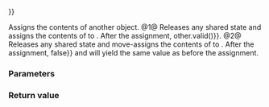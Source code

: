 {{cpp/experimental/shared_future/title|operator{{=}}}}
{{cpp/experimental/concurrency/shared_future/navbar}}
{{dcl begin}}
{{dcl|num=1|1=
std::experimental::shared_future&lt;T&gt;&amp; operator=( const std::experimental::shared_future&lt;T&gt;&amp; other );
}}
{{dcl|num=2|1=
std::experimental::shared_future&lt;T&gt;&amp; operator=( std::experimental::shared_future&lt;T&gt;&amp;&amp; other ) noexcept;
}}
{{dcl end}}

Assigns the contents of another {{tt|std::experimental::shared_future}} object.
@1@ Releases any shared state and assigns the contents of {{c|other}} to {{c|*this}}. After the assignment, {{c|this-&gt;valid() {{==}} other.valid()}}.
@2@ Releases any shared state and move-assigns the contents of {{c|other}} to {{c|*this}}. After the assignment, {{c|other.valid() {{==}} false}} and {{lc|valid|this-&gt;valid()}} will yield the same value as {{c|other.valid()}} before the assignment.

===Parameters===
{{par begin}}
{{par|other|a {{tt|std::experimental::shared_future}} object to assign from}}
{{par end}}

===Return value===
{{c|*this}}

{{langlinks|zh}}